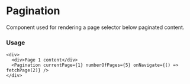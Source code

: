 
<Meta title="MDX|Pagination" component={Pagination} />

# Pagination

Component used for rendering a page selector below paginated content.

### Usage

```tsx
<div>
  <div>Page 1 content</div>
  <Pagination currentPage={1} numberOfPages={5} onNavigate={() => fetchPage(2)} />
</div>
```

<ArgsTypes of={Pagination} />

